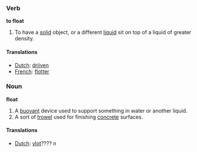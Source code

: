 ===Verb===
'''to float'''

#To have a [[solid]] object, or a different [[liquid]] sit on top of a liquid of greater density.

====Translations====
*[[Dutch]]: [[drijven]]
*[[French]]: [[flotter]]

===Noun===
'''float'''

#A [[buoyant]] device used to support something in water or another liquid.
#A sort of [[trowel]] used for finishing [[concrete]] surfaces.

====Translations====
*[[Dutch]]: [[vlot]]???? ''n''